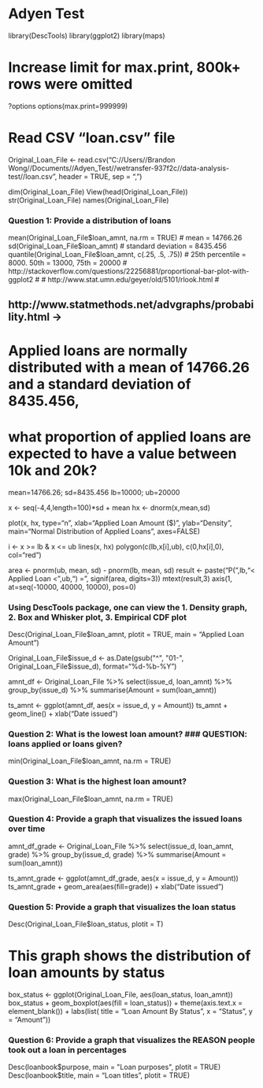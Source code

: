 ##############
# Adyen Test #
##############


library(DescTools)
library(ggplot2)
library(maps)

# Increase limit for max.print, 800k+ rows were omitted
?options
options(max.print=999999)

# Read CSV "loan.csv" file #
Original_Loan_File <- read.csv("C://Users//Brandon Wong//Documents//Adyen_Test//wetransfer-937f2c//data-analysis-test//loan.csv", header = TRUE, sep = ",")

dim(Original_Loan_File)
View(head(Original_Loan_File))
str(Original_Loan_File)
names(Original_Loan_File)

###################################################
### Question 1: Provide a distribution of loans ###
###################################################


mean(Original_Loan_File$loan_amnt, na.rm = TRUE) # mean = 14766.26
sd(Original_Loan_File$loan_amnt) # standard deviation = 8435.456
quantile(Original_Loan_File$loan_amnt, c(.25, .5, .75)) # 25th percentile = 8000. 50th = 13000, 75th = 20000
# http://stackoverflow.com/questions/22256881/proportional-bar-plot-with-ggplot2 #
# http://www.stat.umn.edu/geyer/old/5101/rlook.html #

## http://www.statmethods.net/advgraphs/probability.html ->
# Applied loans are normally distributed with a mean of 14766.26 and a standard deviation of 8435.456,
# what proportion of applied loans are expected to have a value between 10k and 20k?

mean=14766.26; sd=8435.456
lb=10000; ub=20000

x <- seq(-4,4,length=100)*sd + mean
hx <- dnorm(x,mean,sd)

plot(x, hx, type="n", xlab="Applied Loan Amount ($)", ylab="Density",
     main="Normal Distribution of Applied Loans", axes=FALSE)

i <- x >= lb & x <= ub
lines(x, hx)
polygon(c(lb,x[i],ub), c(0,hx[i],0), col="red") 

area <- pnorm(ub, mean, sd) - pnorm(lb, mean, sd)
result <- paste("P(",lb,"< Applied Loan <",ub,") =",
                signif(area, digits=3))
mtext(result,3)
axis(1, at=seq(-10000, 40000, 10000), pos=0)

### Using DescTools package, one can view the 1. Density graph, 2. Box and Whisker plot, 3. Empirical CDF plot
Desc(Original_Loan_File$loan_amnt, plotit = TRUE, main = "Applied Loan Amount")

Original_Loan_File$issue_d <- as.Date(gsub("^", "01-", Original_Loan_File$issue_d), format="%d-%b-%Y")

amnt_df <- Original_Loan_File %>% 
  select(issue_d, loan_amnt) %>% 
  group_by(issue_d) %>% 
  summarise(Amount = sum(loan_amnt))

ts_amnt <- ggplot(amnt_df, 
                  aes(x = issue_d, y = Amount))
ts_amnt + geom_line() + xlab("Date issued")

###################################################
### Question 2: What is the lowest loan amount? ### QUESTION: loans applied or loans given?
###################################################

min(Original_Loan_File$loan_amnt, na.rm = TRUE)

####################################################
### Question 3: What is the highest loan amount? ###
####################################################

max(Original_Loan_File$loan_amnt, na.rm = TRUE)


##############################################################################
### Question 4: Provide a graph that visualizes the issued loans over time ###
##############################################################################

amnt_df_grade <- Original_Loan_File %>% 
  select(issue_d, loan_amnt, grade) %>% 
  group_by(issue_d, grade) %>% 
  summarise(Amount = sum(loan_amnt))

ts_amnt_grade <- ggplot(amnt_df_grade, 
                        aes(x = issue_d, y = Amount))
ts_amnt_grade + geom_area(aes(fill=grade)) + xlab("Date issued")

###################################################################
### Question 5: Provide a graph that visualizes the loan status ###
###################################################################

Desc(Original_Loan_File$loan_status, plotit = T)


# This graph shows the distribution of loan amounts by status
box_status <- ggplot(Original_Loan_File, aes(loan_status, loan_amnt))
box_status + geom_boxplot(aes(fill = loan_status)) +
  theme(axis.text.x = element_blank()) +
  labs(list(
    title = "Loan Amount By Status",
    x = "Status",
    y = "Amount"))  


####################################################################################################
### Question 6: Provide a graph that visualizes the REASON people took out a loan in percentages ###
####################################################################################################

Desc(loanbook$purpose, main = "Loan purposes", plotit = TRUE)
Desc(loanbook$title, main = "Loan titles", plotit = TRUE)
